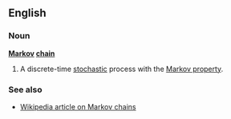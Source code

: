 ==English==
===Noun===
'''[[Markov]] [[chain]]'''

# A discrete-time [[stochastic]] process with the [[Markov property]].

===See also===
*[[w:Markov chain|Wikipedia article on Markov chains]]